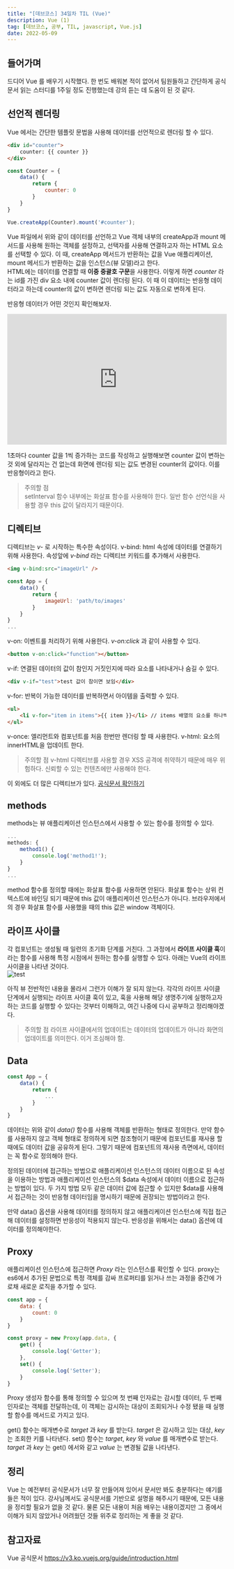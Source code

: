 ```yaml
---
title: "[데브코스] 34일차 TIL (Vue)"
description: Vue (1)
tag: [데브코스, 공부, TIL, javascript, Vue.js]
date: 2022-05-09
---
```


## 들어가며
드디어 Vue 를 배우기 시작했다. 한 번도 배워본 적이 없어서 팀원들하고 간단하게 공식 문서 읽는 스터디를 1주일 정도 진행했는데 강의 듣는 데 도움이 된 것 같다. 

## 선언적 렌더링
Vue 에서는 간단한 템플릿 문법을 사용해 데이터를 선언적으로 렌더링 할 수 있다.
```html
<div id="counter">
	counter: {{ counter }}
</div>
```
```js
const Counter = {
	data() {
		return {
			counter: 0
		}
	}
}

Vue.createApp(Counter).mount('#counter');
```
Vue 파일에서 위와 같이 데이터를 선언하고 Vue 객체 내부의 createApp과 mount 메서드를 사용해 원하는 객체를 설정하고, 선택자를 사용해 연결하고자 하는 HTML 요소를 선택할 수 있다. 이 때, createApp 메서드가 반환하는 값을 Vue 애플리케이션, mount 메서드가 반환하는 값을 인스턴스(뷰 모델)라고 한다.   
HTML에는 데이터를 연결할 때 **이중 중괄호 구문**을 사용한다. 이렇게 하면 _counter_ 라는 id를 가진 div 요소 내에 counter 값이 렌더링 된다. 이 때 이 데이터는 반응형 데이터라고 하는데 counter의 값이 변하면 렌더링 되는 값도 자동으로 변하게 된다.

반응형 데이터가 어떤 것인지 확인해보자.
<iframe width="100%" height="300" style="width: 100%;" scrolling="no" title="Untitled" src="https://codepen.io/qq8721443/embed/XWZXxZZ?default-tab=html%2Cresult" frameborder="no" loading="lazy" allowtransparency="true" allowfullscreen="true">
</iframe>

1초마다 counter 값을 1씩 증가하는 코드를 작성하고 실행해보면 counter 값이 변하는 것 외에 달라지는 건 없는데 화면에 렌더링 되는 값도 변경된 counter의 값이다. 이를 반응형이라고 한다.

> 주의할 점  
> setInterval 함수 내부에는 화살표 함수를 사용해야 한다. 일반 함수 선언식을 사용할 경우 this 값이 달라지기 때문이다.

## 디렉티브
디렉티브는 _v-_ 로 시작하는 특수한 속성이다. 
v-bind: html 속성에 데이터를 연결하기 위해 사용한다. 속성앞에 _v-bind_ 라는 디렉티브 키워드를 추가해서 사용한다.
```html
<img v-bind:src="imageUrl" />
```
```javascript
const App = {
	data() {
		return {
			imageUrl: 'path/to/images'
		}
	}
}
...
```
v-on: 이벤트를 처리하기 위해 사용한다. _v-on:click_ 과 같이 사용할 수 있다.
```html
<button v-on:click="function"></button>
```
v-if: 연결된 데이터의 값이 참인지 거짓인지에 따라 요소를 나타내거나 숨길 수 있다.
```html
<div v-if="test">test 값이 참이면 보임</div>
```
v-for: 반복이 가능한 데이터를 반복하면서 아이템을 출력할 수 있다.
```html
<ul>
	<li v-for="item in items">{{ item }}</li> // items 배열의 요소를 하나씩 꺼내 li 요소의 텍스트로 설정
</ul>
```
v-once: 엘리먼트와 컴포넌트를 처음 한번만 렌더링 할 때 사용한다. 
v-html: 요소의 innerHTML을 업데이트 한다.
> 주의할 점
> v-html 디렉티브를 사용할 경우 XSS 공격에 취약하기 때문에 매우 위험하다. 신뢰할 수 있는 컨텐츠에만 사용해야 한다.

이 외에도 더 많은 디렉티브가 있다. [공식문서 확인하기](https://v3.ko.vuejs.org/api/directives.html)

## methods
methods는 뷰 애플리케이션 인스턴스에서 사용할 수 있는 함수를 정의할 수 있다. 
```javascript
...
methods: {
	method1() {
		console.log('method1!');
	}
}
...
```
method 함수를 정의할 때에는 화살표 함수를 사용하면 안된다. 화살표 함수는 상위 컨텍스트에 바인딩 되기 때문에 this 값이 애플리케이션 인스턴스가 아니다. 브라우저에서의 경우 화살표 함수를 사용했을 때의 this 값은 window 객체이다. 

## 라이프 사이클
각 컴포넌트는 생성될 때 일련의 초기화 단계를 거친다. 그 과정에서 **라이프 사이클 훅**이라는 함수를 사용해 특정 시점에서 원하는 함수를 실행할 수 있다. 아래는 Vue의 라이프 사이클을 나타낸 것이다.  
![test](https://v3.ko.vuejs.org/images/lifecycle.svg)

아직 뷰 전반적인 내용을 몰라서 그런가 이해가 잘 되지 않는다. 각각의 라이프 사이클 단계에서 실행되는 라이프 사이클 훅이 있고, 훅을 사용해 해당 생명주기에 실행하고자 하는 코드를 실행할 수 있다는 것부터 이해하고, 여긴 나중에 다시 공부하고 정리해야겠다. 
> 주의할 점
> 라이프 사이클에서의 업데이트는 데이터의 업데이트가 아니라 화면의 업데이트를 의미한다. 이거 조심해야 함.

## Data
```javascript
const App = {
	data() {
		return {
			...
		}
	}
}
```
데이터는 위와 같이 _data()_ 함수를 사용해 객체를 반환하는 형태로 정의한다. 만약 함수를 사용하지 않고 객체 형태로 정의하게 되면 참조형이기 때문에 컴포넌트를 재사용 할 때에도 데이터 값을 공유하게 된다. 그렇기 때문에 컴포넌트의 재사용 측면에서, 데이터는 꼭 함수로 정의해야 한다.

정의된 데이터에 접근하는 방법으로 애플리케이션 인스턴스의 데이터 이름으로 된 속성을 이용하는 방법과 애플리케이션 인스턴스의 $data 속성에서 데이터 이름으로 접근하는 방법이 있다. 두 가지 방법 모두 같은 데이터 값에 접근할 수 있지만 $data를 사용해서 접근하는 것이 반응형 데이터임을 명시하기 때문에 권장되는 방법이라고 한다. 

만약 data() 옵션을 사용해 데이터를 정의하지 않고 애플리케이션 인스턴스에 직접 접근해 데이터를 설정하면 반응성이 적용되지 않는다. 반응성을 위해서는 data() 옵션에 데이터를 정의해야한다.

## Proxy
애플리케이션 인스턴스에 접근하면 _Proxy_ 라는 인스턴스를 확인할 수 있다. proxy는 es6에서 추가된 문법으로 특정 객체를 감싸 프로퍼티를 읽거나 쓰는 과정을 중간에 가로채 새로운 로직을 추가할 수 있다.
```javascript
const app = {
	data: {
		count: 0
	}
}

const proxy = new Proxy(app.data, {
	get() {
		console.log('Getter');
	},
	set() {
		console.log('Setter');
	}
}
```
Proxy 생성자 함수를 통해 정의할 수 있으며 첫 번째 인자로는 감시할 데이터, 두 번째 인자로는 객체를 전달하는데, 이 객체는 감시하는 대상이 조회되거나 수정 됐을 때 실행할 함수를 메서드로 가지고 있다.  

get() 함수는 매개변수로 _target_ 과 _key_ 를 받는다. _target_ 은 감시하고 있는 대상, _key_ 는 조회한 키를 나타낸다. set() 함수는 _target_, _key_ 와 _value_ 를 매개변수로 받는다. _target_ 과 _key_ 는 get() 에서와 같고 _value_ 는 변경될 값을 나타낸다. 

## 정리
Vue 는 예전부터 공식문서가 너무 잘 만들어져 있어서 문서만 봐도 충분하다는 얘기를 들은 적이 있다. 강사님께서도 공식문서를 기반으로 설명을 해주시기 때문에, 모든 내용을 정리할 필요가 없을 것 같다. 물론 모든 내용이 처음 배우는 내용이겠지만 그 중에서 이해가 되지 않았거나 어려웠던 것들 위주로 정리하는 게 좋을 것 같다.  

## 참고자료
Vue 공식문서 https://v3.ko.vuejs.org/guide/introduction.html